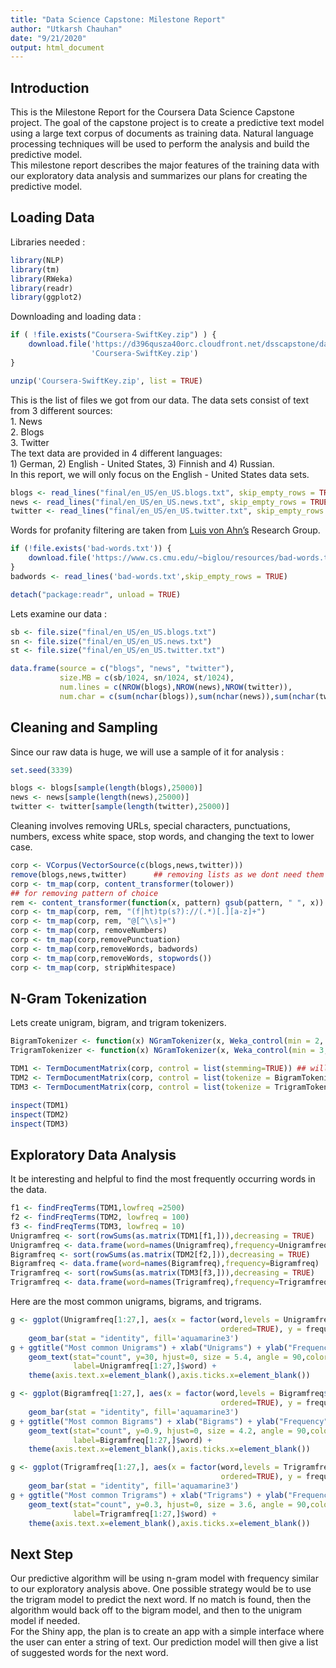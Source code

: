 ```yaml
---
title: "Data Science Capstone: Milestone Report"
author: "Utkarsh Chauhan"
date: "9/21/2020"
output: html_document
---
```


## Introduction

This is the Milestone Report for the Coursera Data Science Capstone project. The goal of the capstone project is to create a predictive text model using a large text corpus of documents as training data. Natural language processing techniques will be used to perform the analysis and build the predictive model.  
This milestone report describes the major features of the training data with our exploratory data analysis and summarizes our plans for creating the predictive model.

## Loading Data

Libraries needed :
```r
library(NLP)
library(tm)
library(RWeka)
library(readr)
library(ggplot2)
```
Downloading and loading data :
```r
if ( !file.exists("Coursera-SwiftKey.zip") ) {
    download.file('https://d396qusza40orc.cloudfront.net/dsscapstone/dataset/Coursera-SwiftKey.zip',
                  'Coursera-SwiftKey.zip')
}

unzip('Coursera-SwiftKey.zip', list = TRUE)
```
This is the list of files we got from our data.
The data sets consist of text from 3 different sources:  
1. News  
2. Blogs  
3. Twitter  
The text data are provided in 4 different languages:   
1) German, 2) English - United States, 3) Finnish and 4) Russian.  
In this report, we will only focus on the English - United States data sets.

```r
blogs <- read_lines("final/en_US/en_US.blogs.txt", skip_empty_rows = TRUE)
news <- read_lines("final/en_US/en_US.news.txt", skip_empty_rows = TRUE)
twitter <- read_lines("final/en_US/en_US.twitter.txt", skip_empty_rows = TRUE)
```
Words for profanity filtering are taken from [Luis von Ahn's](https://www.cs.cmu.edu/~biglou) Research Group.
```r
if (!file.exists('bad-words.txt')) {
    download.file('https://www.cs.cmu.edu/~biglou/resources/bad-words.txt','bad-words.txt')
}
badwords <- read_lines('bad-words.txt',skip_empty_rows = TRUE)
```
```r
detach("package:readr", unload = TRUE)
```

Lets examine our data :
```r
sb <- file.size("final/en_US/en_US.blogs.txt")
sn <- file.size("final/en_US/en_US.news.txt")
st <- file.size("final/en_US/en_US.twitter.txt")

data.frame(source = c("blogs", "news", "twitter"),
           size.MB = c(sb/1024, sn/1024, st/1024),
           num.lines = c(NROW(blogs),NROW(news),NROW(twitter)),
           num.char = c(sum(nchar(blogs)),sum(nchar(news)),sum(nchar(twitter))))
```
## Cleaning and Sampling

Since our raw data is huge, we will use a sample of it for analysis :
```r
set.seed(3339)

blogs <- blogs[sample(length(blogs),25000)]
news <- news[sample(length(news),25000)]
twitter <- twitter[sample(length(twitter),25000)]
```

Cleaning involves removing URLs, special characters, punctuations, numbers, excess white space, stop words, and changing the text to lower case.
```r
corp <- VCorpus(VectorSource(c(blogs,news,twitter)))
remove(blogs,news,twitter)      ## removing lists as we dont need them now
corp <- tm_map(corp, content_transformer(tolower))
## for removing pattern of choice
rem <- content_transformer(function(x, pattern) gsub(pattern, " ", x))
corp <- tm_map(corp, rem, "(f|ht)tp(s?)://(.*)[.][a-z]+")
corp <- tm_map(corp, rem, "@[^\\s]+")
corp <- tm_map(corp, removeNumbers)
corp <- tm_map(corp,removePunctuation)
corp <- tm_map(corp,removeWords, badwords)
corp <- tm_map(corp,removeWords, stopwords())
corp <- tm_map(corp, stripWhitespace)
```
## N-Gram Tokenization

Lets create unigram, bigram, and trigram tokenizers.
```r
BigramTokenizer <- function(x) NGramTokenizer(x, Weka_control(min = 2, max = 2))
TrigramTokenizer <- function(x) NGramTokenizer(x, Weka_control(min = 3, max = 3))

TDM1 <- TermDocumentMatrix(corp, control = list(stemming=TRUE)) ## will create a unigram.
TDM2 <- TermDocumentMatrix(corp, control = list(tokenize = BigramTokenizer, stemming=TRUE))
TDM3 <- TermDocumentMatrix(corp, control = list(tokenize = TrigramTokenizer, stemming=TRUE))

inspect(TDM1)
inspect(TDM2)
inspect(TDM3)
```
## Exploratory Data Analysis

It be interesting and helpful to find the most frequently occurring words in the data.
```r
f1 <- findFreqTerms(TDM1,lowfreq =2500)
f2 <- findFreqTerms(TDM2, lowfreq = 100)
f3 <- findFreqTerms(TDM3, lowfreq = 10)
Unigramfreq <- sort(rowSums(as.matrix(TDM1[f1,])),decreasing = TRUE)
Unigramfreq <- data.frame(word=names(Unigramfreq),frequency=Unigramfreq)
Bigramfreq <- sort(rowSums(as.matrix(TDM2[f2,])),decreasing = TRUE)
Bigramfreq <- data.frame(word=names(Bigramfreq),frequency=Bigramfreq)
Trigramfreq <- sort(rowSums(as.matrix(TDM3[f3,])),decreasing = TRUE)
Trigramfreq <- data.frame(word=names(Trigramfreq),frequency=Trigramfreq)
```
Here are the most common unigrams, bigrams, and trigrams.
```r
g <- ggplot(Unigramfreq[1:27,], aes(x = factor(word,levels = Unigramfreq$word[1:27],
                                               ordered=TRUE), y = frequency)) + 
    geom_bar(stat = "identity", fill='aquamarine3')
g + ggtitle("Most common Unigrams") + xlab("Unigrams") + ylab("Frequency") +
    geom_text(stat="count", y=30, hjust=0, size = 5.4, angle = 90,color='white',
              label=Unigramfreq[1:27,]$word) + 
    theme(axis.text.x=element_blank(),axis.ticks.x=element_blank())
```
```r
g <- ggplot(Bigramfreq[1:27,], aes(x = factor(word,levels = Bigramfreq$word[1:27],
                                               ordered=TRUE), y = frequency)) + 
    geom_bar(stat = "identity", fill='aquamarine3')
g + ggtitle("Most common Bigrams") + xlab("Bigrams") + ylab("Frequency") +
    geom_text(stat="count", y=0.9, hjust=0, size = 4.2, angle = 90,color='white',
              label=Bigramfreq[1:27,]$word) + 
    theme(axis.text.x=element_blank(),axis.ticks.x=element_blank())
```
```r
g <- ggplot(Trigramfreq[1:27,], aes(x = factor(word,levels = Trigramfreq$word[1:27],
                                               ordered=TRUE), y = frequency)) + 
    geom_bar(stat = "identity", fill='aquamarine3')
g + ggtitle("Most common Trigrams") + xlab("Trigrams") + ylab("Frequency") +
    geom_text(stat="count", y=0.3, hjust=0, size = 3.6, angle = 90,color='black',
              label=Trigramfreq[1:27,]$word) + 
    theme(axis.text.x=element_blank(),axis.ticks.x=element_blank())
```   

## Next Step

Our predictive algorithm will be using n-gram model with frequency similar to our exploratory analysis above. One possible strategy would be to use the trigram model to predict the next word. If no match is found, then the algorithm would back off to the bigram model, and then to the unigram model if needed.  
For the Shiny app, the plan is to create an app with a simple interface where the user can enter a string of text. Our prediction model will then give a list of suggested words for the next word.
